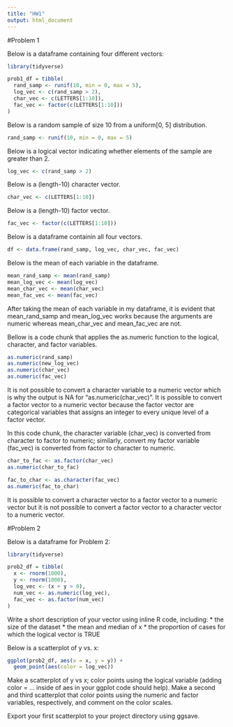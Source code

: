 ```yaml
---
title: "HW1"
output: html_document
---
```


#Problem 1

Below is a dataframe containing four different vectors:

```r

library(tidyverse)

prob1_df = tibble(
  rand_samp <- runif(10, min = 0, max = 5),
  log_vec <- c(rand_samp > 2),
  char_vec <- c(LETTERS[1:10]),
  fac_vec <- factor(c(LETTERS[1:10]))
)
```

Below is a random sample of size 10 from a uniform[0, 5] distribution.

```r

rand_samp <- runif(10, min = 0, max = 5)
```

Below is a logical vector indicating whether elements of the sample are greater than 2.

```r

log_vec <- c(rand_samp > 2)
```

Below is a (length-10) character vector.
```r

char_vec <- c(LETTERS[1:10])
```

Below is a (length-10) factor vector.

```r

fac_vec <- factor(c(LETTERS[1:10]))
```

Below is a dataframe containin all four vectors.

```r

df <- data.frame(rand_samp, log_vec, char_vec, fac_vec)
```

Below is the mean of each variable in the dataframe.

```r

mean_rand_samp <- mean(rand_samp)
mean_log_vec <- mean(log_vec)
mean_char_vec <- mean(char_vec)
mean_fac_vec <- mean(fac_vec)
```

After taking the mean of each variable in my dataframe, it is evident that mean_rand_samp and mean_log_vec works because the arguments are numeric whereas mean_char_vec and mean_fac_vec are not.

Bellow is a code chunk that applies the as.numeric function to the logical, character, and factor variables.

```r

as.numeric(rand_samp)
as.numeric(new_log_vec)
as.numeric(char_vec)
as.numeric(fac_vec)
```

It is not possible to convert a character variable to a numeric vector which is why the output is NA for "as.numeric(char_vec)". It is possible to convert a factor vector to a numeric vector because the factor vector are categorical variables that assigns an integer to every unique level of a factor vector.

In this code chunk, the character variable (char_vec) is converted from character to factor to numeric; similarly, convert my factor variable (fac_vec) is converted from factor to character to numeric.

```r

char_to_fac <- as.factor(char_vec)
as.numeric(char_to_fac)

fac_to_char <- as.character(fac_vec)
as.numeric(fac_to_char)
```

It is possible to convert a character vector to a factor vector to a numeric vector but it is not possible to convert a factor vector to a character vector to a numeric vector.

#Problem 2

Below is a dataframe for Problem 2:

```r

library(tidyverse)

prob2_df = tibble(
  x <- rnorm(1000),
  y <- rnorm(1000),
  log_vec <- (x + y > 0),
  num_vec <- as.numeric(log_vec),
  fac_vec <- as.factor(num_vec)
)
```

Write a short description of your vector using inline R code, including: * the size of the dataset * the mean and median of x * the proportion of cases for which the logical vector is TRUE

Below is a scatterplot of y vs. x:

```r

ggplot(prob2_df, aes(x = x, y = y)) +
  geom_point(aes(color = log_vec))
```

Make a scatterplot of y vs x; color points using the logical variable (adding color = ... inside of aes in your ggplot code should help). Make a second and third scatterplot that color points using the numeric and factor variables, respectively, and comment on the color scales.

Export your first scatterplot to your project directory using ggsave.
